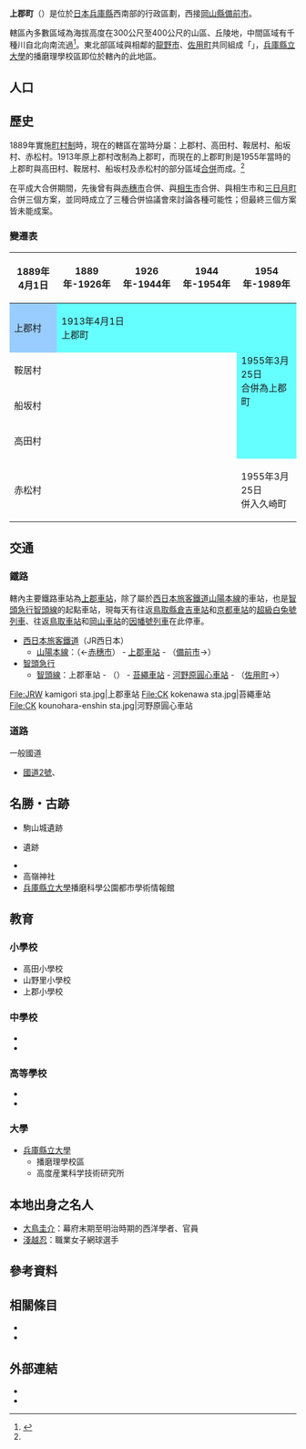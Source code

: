 {{日本町村
| 自治體名=上郡
| 町村=町
| 圖像=[[File:Shirohata_castle_01.jpg|240px]]
| 圖像說明=[[白旗山|白旗山]]（[[白旗城|白旗城]]遺址）{{Infobox mapframe|zoom=09}}
| 町村章=[[File:Symbol_of_Kamigori,_Hyogo.svg|100px]]
| 日文原名=上郡町
| 平假名=かみごおりちょう
| 羅馬字拼音=Kamigōri-chō
| 都道府縣=兵庫縣
| 支廳=
| 郡=赤穗郡
| 編號=28481-5
| 面積=150.26
| 邊界未定=
| 人口=15,552
| 統計時間=2017年3月1日<ref>{{Cite web| url=http://www.town.kamigori.hyogo.jp/cms-sypher/www/index.jsp| title=上郡町的人口| accessdate=2017-03-13| language=ja| publisher=上郡町公所| archive-date=2020-11-01| archive-url=https://web.archive.org/web/20201101023516/http://www.town.kamigori.hyogo.jp/cms-sypher/www/index.jsp| dead-url=no}}</ref>
| 自治體=[[赤穗市|赤穗市]]、[[相生市|相生市]]、[[佐用町|佐用町]]、[[龍野市|龍野市]]<br />'''[[岡山縣|岡山縣]]'''：[[備前市|備前市]]
| 樹=[[山茶|山茶]]
| 花=[[大麗菊|大麗菊]]
| 鳥=
| 其他象徵物=
| 其他象徵=
| 首長=遠山寛
| 卸任日期=2017年7月21日
| 郵遞區號=678-1292
| 所在地=赤穂郡上郡町大持278番地
| 電話號碼=791-52-1111
| 外部連結=http://www.town.kamigori.hyogo.jp/
| 經度=
| 緯度=
| 地圖=[[File:Kamigori_in_Hyogo_Prefecture_Ja.svg|250px]]
| 註記=
}}
'''上郡町'''（{{jpn|j=上郡町|hg=かみごおりちょう|rm=Kamigōri chō|f=y}}）是位於[[日本|日本]][[兵庫縣|兵庫縣]]西南部的行政區劃，西接[[岡山縣|岡山縣]][[備前市|備前市]]。

轄區內多數區域為海拔高度在300公尺至400公尺的山區、丘陵地，中間區域有千種川自北向南流過<ref name="detail">{{Cite web| url=http://www.town.kamigori.hyogo.jp/cms-sypher/www/info/detail.jsp?id=8147| title=上郡町的介紹| date=2016-09-25| publisher=上郡町公所| accessdate=2017-03-13| language=ja| archive-date=2020-07-30| archive-url=https://web.archive.org/web/20200730194610/http://www.town.kamigori.hyogo.jp/cms-sypher/www//info/detail.jsp?id=8147| dead-url=no}}</ref>。東北部區域與相鄰的[[龍野市|龍野市]]、[[佐用町|佐用町]]共同組成「{{tsl|ja|播磨科学公園都市|播磨科學公園都市}}」，[[兵庫縣立大學|兵庫縣立大學]]的播磨理學校區即位於轄內的此地區。

== 人口 ==

{{日本人口統計|location=Kamigori, Hyogo}}

== 歷史 ==
1889年實施[[町村制|町村制]]時，現在的轄區在當時分屬：上郡村、高田村、鞍居村、船坂村、赤松村。1913年原上郡村改制為上郡町，而現在的上郡町則是1955年當時的上郡町與高田村、鞍居村、船坂村及赤松村的部分區域[[市町村合併|合併]]而成。<ref name="detail"/>

在平成大合併期間，先後曾有與[[赤穗市|赤穗市]]合併、與[[相生市|相生市]]合併、與相生市和[[三日月町_(兵庫縣)|三日月町]]合併三個方案，並同時成立了三種合併協議會來討論各種可能性；但最終三個方案皆未能成案。

=== 變遷表 ===
{| class="wikitable" style="font-size:x-small"
! 1889年4月1日
! 1889年-1926年
! colspan=3 | 1926年-1944年
! 1944年-1954年
! colspan=2 | 1954年-1989年
! 1989年-現在
! 現在
|-
| style="background-color:#9cf;" | 上郡村
| colspan=5 style="background-color:#6ff;" | 1913年4月1日<br />上郡町
| rowspan=5 colspan=4 style="background-color:#6ff;" | 1955年3月25日<br />合併為上郡町
|-
| colspan=6 | 鞍居村
|-
| colspan=6 | 船坂村
|-
| colspan=6 | 高田村
|-
| rowspan=2 colspan=6 | <br />赤松村<br />　
|-
| 1955年3月25日<br />併入久崎町
| 1958年6月15日<br />上月町
| colspan=2 | 2005年10月1日<br />佐用町
|}

== 交通 ==
=== 鐵路 ===
轄內主要鐵路車站為[[上郡車站|上郡車站]]，除了屬於[[西日本旅客鐵道|西日本旅客鐵道]][[山陽本線|山陽本線]]的車站，也是[[智頭急行|智頭急行]][[智頭線|智頭線]]的起點車站，現每天有往返[[鳥取縣|鳥取縣]][[倉吉車站|倉吉車站]]和[[京都車站|京都車站]]的[[超級白兔號列車|超級白兔號列車]]、往返[[鳥取車站|鳥取車站]]和[[岡山站_(日本)|岡山車站]]的[[因幡號列車|因幡號列車]]在此停車。

* [[西日本旅客鐵道|西日本旅客鐵道]]（JR西日本）
** [[山陽本線|山陽本線]]：（←[[赤穗市|赤穗市]]） - [[上郡車站|上郡車站]] - （[[備前市|備前市]]→）
* [[智頭急行|智頭急行]]
** [[智頭線|智頭線]]：上郡車站 - （{{tsl|ja|岩木信号場|岩木信號場}}） - [[苔繩車站|苔繩車站]] - [[河野原圓心車站|河野原圓心車站]] - （[[佐用町|佐用町]]→）

<gallery widths=200px heights=200px>
File:JRW kamigori sta.jpg|上郡車站
File:CK kokenawa sta.jpg|苔繩車站
File:CK kounohara-enshin sta.jpg|河野原圓心車站
</gallery>

=== 道路 ===
; 一般國道
* [[國道2號_(日本)|國道2號]]、{{tsl|ja|国道373号|國道373號}}

== 名勝・古跡 ==
* 駒山城遺跡
* {{tsl|ja|白旗城}}遺跡
* {{tsl|ja|法雲寺 (上郡町)|法雲寺 (上郡町)|法雲寺}}
* 高嶺神社
* [[兵庫縣立大學|兵庫縣立大學]]播磨科學公園都市學術情報館

== 教育 ==
=== 小學校 ===
* 高田小學校
* 山野里小學校
* 上郡小學校

=== 中學校 ===
* {{tsl|ja|上郡町立上郡中学校|上郡町立上郡中學校}}
* {{tsl|ja|兵庫県立大学附属中学校・高等学校|兵庫縣立大學附屬中學校、高等學校|兵庫縣立大学附屬中學校}}

=== 高等學校 ===
* {{tsl|ja|兵庫県立上郡高等学校|兵庫縣立上郡高等學校}}
* {{tsl|ja|兵庫県立大学附属中学校・高等学校|兵庫縣立大學附屬中學校、高等學校|兵庫縣立大学附屬高等學校}}

=== 大學 ===
* [[兵庫縣立大學|兵庫縣立大學]]
** 播磨理學校區
** 高度産業科学技術研究所

== 本地出身之名人 ==
* [[大鳥圭介|大鳥圭介]]：幕府末期至明治時期的西洋學者、官員
* [[淺越忍|淺越忍]]：職業女子網球選手

== 參考資料 ==
{{Reflist}}

== 相關條目 ==
{{Commonscat|Kamigori, Hyogo}}
* {{tsl|ja|白旗城}}
* {{tsl|ja|播磨科学公園都市|播磨科學公園都市}}

== 外部連結 ==
* {{Ja}}{{Facebook|town.kamigori.kankou}}
* {{osmrelation-inline|900270}}
{{兵庫縣}}
{{Authority control}}